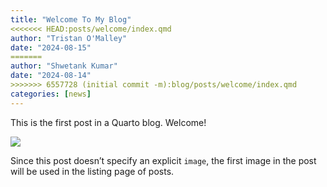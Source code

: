 ```yaml
---
title: "Welcome To My Blog"
<<<<<<< HEAD:posts/welcome/index.qmd
author: "Tristan O'Malley"
date: "2024-08-15"
=======
author: "Shwetank Kumar"
date: "2024-08-14"
>>>>>>> 6557728 (initial commit -m):blog/posts/welcome/index.qmd
categories: [news]
---
```


This is the first post in a Quarto blog. Welcome!

![](thumbnail.jpg)

Since this post doesn't specify an explicit `image`, the first image in the post will be used in the listing page of posts.
